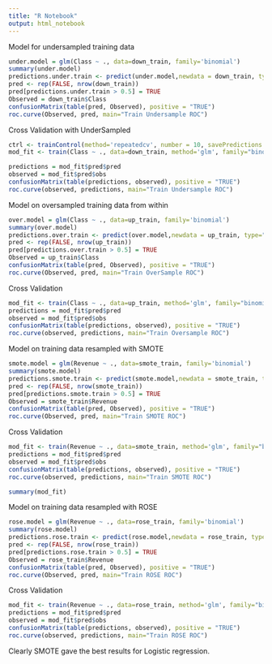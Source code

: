 ---
title: "R Notebook"
output: html_notebook
---

Model for undersampled training data


```{r}

under.model = glm(Class ~ ., data=down_train, family='binomial')
summary(under.model)
predictions.under.train <- predict(under.model,newdata = down_train, type="response")
pred <- rep(FALSE, nrow(down_train))
pred[predictions.under.train > 0.5] = TRUE
Observed = down_train$Class
confusionMatrix(table(pred, Observed), positive = "TRUE")
roc.curve(Observed, pred, main="Train Undersample ROC")

```


Cross Validation with UnderSampled

```{r}

ctrl <- trainControl(method='repeatedcv', number = 10, savePredictions = TRUE)
mod_fit <- train(Class ~ ., data=down_train, method='glm', family="binomial",trControl = ctrl, tuneLength = 5)

```

```{r}

predictions = mod_fit$pred$pred
observed = mod_fit$pred$obs
confusionMatrix(table(predictions, observed), positive = "TRUE")
roc.curve(observed, predictions, main="Train Undersample ROC")


```



Model on oversampled training data from within

```{r}

over.model = glm(Class ~ ., data=up_train, family='binomial')
summary(over.model)
predictions.over.train <- predict(over.model,newdata = up_train, type="response")
pred <- rep(FALSE, nrow(up_train))
pred[predictions.over.train > 0.5] = TRUE
Observed = up_train$Class
confusionMatrix(table(pred, Observed), positive = "TRUE")
roc.curve(Observed, pred, main="Train OverSample ROC")

```

Cross Validation
```{r}
mod_fit <- train(Class ~ ., data=up_train, method='glm', family="binomial",trControl = ctrl, tuneLength = 5)
predictions = mod_fit$pred$pred
observed = mod_fit$pred$obs
confusionMatrix(table(predictions, observed), positive = "TRUE")
roc.curve(observed, predictions, main="Train Oversample ROC")

```





Model on training data resampled with SMOTE

```{r}
smote.model = glm(Revenue ~ ., data=smote_train, family='binomial')
summary(smote.model)
predictions.smote.train <- predict(smote.model,newdata = smote_train, type="response")
pred <- rep(FALSE, nrow(smote_train))
pred[predictions.smote.train > 0.5] = TRUE
Observed = smote_train$Revenue
confusionMatrix(table(pred, Observed), positive = "TRUE")
roc.curve(Observed, pred, main="Train SMOTE ROC")
```

Cross Validation
```{r}
mod_fit <- train(Revenue ~ ., data=smote_train, method='glm', family="binomial",trControl = ctrl, tuneLength = 5)
predictions = mod_fit$pred$pred
observed = mod_fit$pred$obs
confusionMatrix(table(predictions, observed), positive = "TRUE")
roc.curve(observed, predictions, main="Train SMOTE ROC")
```

```{r}
summary(mod_fit)

```




Model on training data resampled with ROSE

```{r}
rose.model = glm(Revenue ~ ., data=rose_train, family='binomial')
summary(rose.model)
predictions.rose.train <- predict(rose.model,newdata = rose_train, type="response")
pred <- rep(FALSE, nrow(rose_train))
pred[predictions.rose.train > 0.5] = TRUE
Observed = rose_train$Revenue
confusionMatrix(table(pred, Observed), positive = "TRUE")
roc.curve(Observed, pred, main="Train ROSE ROC")

```

Cross Validation
```{r}
mod_fit <- train(Revenue ~ ., data=rose_train, method='glm', family="binomial",trControl = ctrl, tuneLength = 5)
predictions = mod_fit$pred$pred
observed = mod_fit$pred$obs
confusionMatrix(table(predictions, observed), positive = "TRUE")
roc.curve(observed, predictions, main="Train ROSE ROC")
```


Clearly SMOTE gave the best results for Logistic regression.
